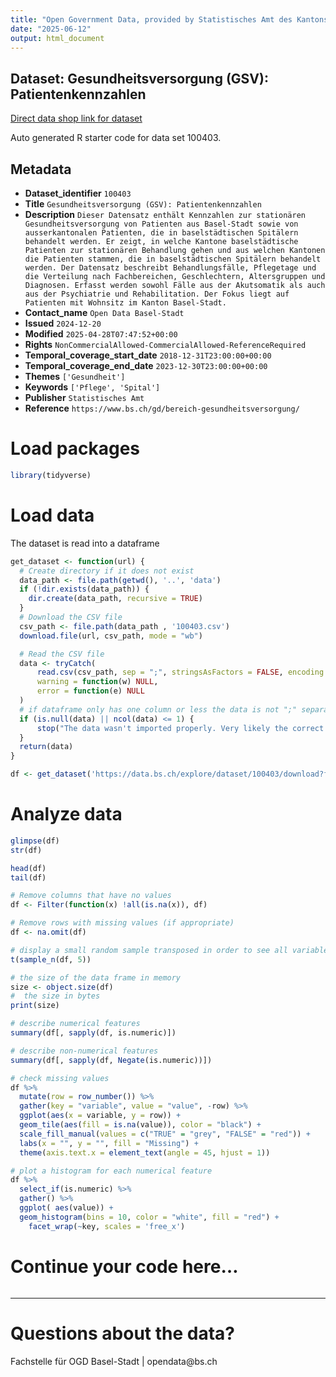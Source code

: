 ```yaml
---
title: "Open Government Data, provided by Statistisches Amt des Kantons Basel-Stadt - Fachstelle OGD"
date: "2025-06-12"
output: html_document
---
```


## Dataset: Gesundheitsversorgung (GSV): Patientenkennzahlen

[Direct data shop link for dataset](https://data.bs.ch/explore/dataset/100403)

Auto generated R starter code for data set 100403.

## Metadata

- **Dataset_identifier** `100403`
- **Title** `Gesundheitsversorgung (GSV): Patientenkennzahlen`
- **Description** `Dieser Datensatz enthält Kennzahlen zur stationären Gesundheitsversorgung von Patienten aus Basel-Stadt sowie von ausserkantonalen Patienten, die in baselstädtischen Spitälern behandelt werden. Er zeigt, in welche Kantone baselstädtische Patienten zur stationären Behandlung gehen und aus welchen Kantonen die Patienten stammen, die in baselstädtischen Spitälern behandelt werden. Der Datensatz beschreibt Behandlungsfälle, Pflegetage und die Verteilung nach Fachbereichen, Geschlechtern, Altersgruppen und Diagnosen. Erfasst werden sowohl Fälle aus der Akutsomatik als auch aus der Psychiatrie und Rehabilitation. Der Fokus liegt auf Patienten mit Wohnsitz im Kanton Basel-Stadt.`
- **Contact_name** `Open Data Basel-Stadt`
- **Issued** `2024-12-20`
- **Modified** `2025-04-28T07:47:52+00:00`
- **Rights** `NonCommercialAllowed-CommercialAllowed-ReferenceRequired`
- **Temporal_coverage_start_date** `2018-12-31T23:00:00+00:00`
- **Temporal_coverage_end_date** `2023-12-30T23:00:00+00:00`
- **Themes** `['Gesundheit']`
- **Keywords** `['Pflege', 'Spital']`
- **Publisher** `Statistisches Amt`
- **Reference** `https://www.bs.ch/gd/bereich-gesundheitsversorgung/`


# Load packages

```r

library(tidyverse)
```

# Load data

The dataset is read into a dataframe

```r
get_dataset <- function(url) {
  # Create directory if it does not exist
  data_path <- file.path(getwd(), '..', 'data')
  if (!dir.exists(data_path)) {
    dir.create(data_path, recursive = TRUE)
  }
  # Download the CSV file
  csv_path <- file.path(data_path , '100403.csv')
  download.file(url, csv_path, mode = "wb")

  # Read the CSV file
  data <- tryCatch(
      read.csv(csv_path, sep = ";", stringsAsFactors = FALSE, encoding = "UTF-8"),
      warning = function(w) NULL,
      error = function(e) NULL
  )
  # if dataframe only has one column or less the data is not ";" separated
  if (is.null(data) || ncol(data) <= 1) {
      stop("The data wasn't imported properly. Very likely the correct separator couldn't be found.\nPlease check the dataset manually and adjust the code.")
  }
  return(data)
}
```

```r

df <- get_dataset('https://data.bs.ch/explore/dataset/100403/download?format=csv&timezone=Europe%2FZurich')

```

# Analyze data

```r

glimpse(df)
str(df)

head(df)
tail(df)

```

```r
# Remove columns that have no values
df <- Filter(function(x) !all(is.na(x)), df)

# Remove rows with missing values (if appropriate)
df <- na.omit(df)
```

```r
# display a small random sample transposed in order to see all variables
t(sample_n(df, 5))
```

```r
# the size of the data frame in memory
size <- object.size(df)
#  the size in bytes
print(size)
```

```r
# describe numerical features
summary(df[, sapply(df, is.numeric)])
```

```r
# describe non-numerical features
summary(df[, sapply(df, Negate(is.numeric))])
```

```r
# check missing values
df %>%
  mutate(row = row_number()) %>%
  gather(key = "variable", value = "value", -row) %>%
  ggplot(aes(x = variable, y = row)) +
  geom_tile(aes(fill = is.na(value)), color = "black") +
  scale_fill_manual(values = c("TRUE" = "grey", "FALSE" = "red")) +
  labs(x = "", y = "", fill = "Missing") +
  theme(axis.text.x = element_text(angle = 45, hjust = 1))
```

```r
# plot a histogram for each numerical feature
df %>%
  select_if(is.numeric) %>%
  gather() %>%
  ggplot( aes(value)) +
  geom_histogram(bins = 10, color = "white", fill = "red") +
    facet_wrap(~key, scales = 'free_x')
```

# Continue your code here...

```r

```
------------------------------------------------------------------------

# Questions about the data?

Fachstelle für OGD Basel-Stadt | opendata@bs.ch
